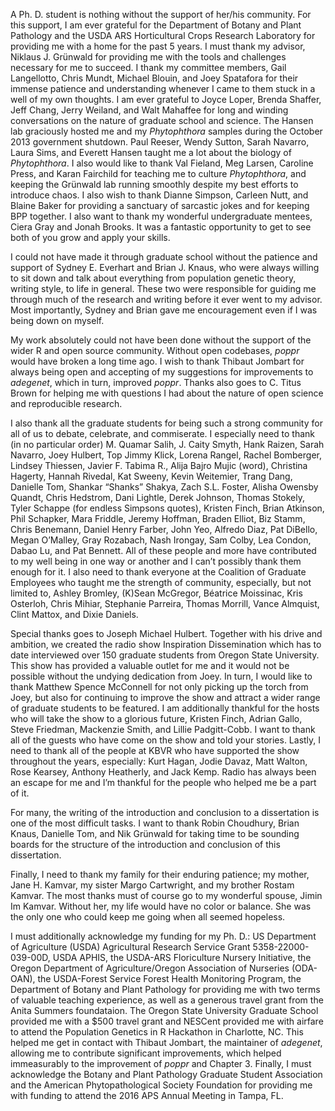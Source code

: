 
A Ph. D. student is nothing without the support of her/his community. For this
support, I am ever grateful for the Department of Botany and Plant Pathology and
the USDA ARS Horticultural Crops Research Laboratory for providing me with a
home for the past 5 years. I must thank my advisor, Niklaus J. Grünwald for
providing me with the tools and challenges necessary for me to succeed. I thank
my committee members, Gail Langellotto, Chris Mundt, Michael Blouin, and Joey
Spatafora for their immense patience and understanding whenever I came to them
stuck in a well of my own thoughts. I am ever grateful to Joyce Loper, Brenda
Shaffer, Jeff Chang, Jerry Weiland, and Walt Mahaffee for long and winding
conversations on the nature of graduate school and science. The Hansen lab
graciously hosted me and my *Phytophthora* samples during the October 2013
government shutdown. Paul Reeser, Wendy Sutton, Sarah Navarro, Laura Sims, and
Everett Hansen taught me a lot about the biology of *Phytophthora*. I also would
like to thank Val Fieland, Meg Larsen, Caroline Press, and Karan Fairchild for
teaching me to culture *Phytophthora*, and keeping the Grünwald lab running
smoothly despite my best efforts to introduce chaos. I also wish to thank Dianne
Simpson, Carleen Nutt, and Blaine Baker for providing a sanctuary of sarcastic
jokes and for keeping BPP together. I also want to thank my wonderful
undergraduate mentees, Ciera Gray and Jonah Brooks. It was a fantastic
opportunity to get to see both of you grow and apply your skills.


I could not have made it through graduate school without the patience and
support of Sydney E. Everhart and Brian J. Knaus, who were always willing to sit
down and talk about everything from population genetic theory, writing style, to
life in general. These two were responsible for guiding me through much of the
research and writing before it ever went to my advisor. Most importantly, Sydney
and Brian gave me encouragement even if I was being down on myself.

My work absolutely could not have been done without the support of the wider R
and open source community. Without open codebases, *poppr* would have broken a
long time ago. I wish to thank Thibaut Jombart for always being open and 
accepting of my suggestions for improvements to *adegenet*, which in turn, 
improved *poppr*. Thanks also goes to C. Titus Brown for helping me with 
questions I had about the nature of open science and reproducible research.


I also thank all the graduate students for being such a strong community
for all of us to debate, celebrate, and commiserate. I especially need to thank
(in no particular order) M. Quamar Salih, J. Caity Smyth, Hank Raizen, Sarah
Navarro, Joey Hulbert, Top Jimmy Klick, Lorena Rangel, Rachel Bomberger, Lindsey
Thiessen, Javier F. Tabima R., Alija Bajro Mujic (word), Christina Hagerty,
Hannah Rivedal, Kat Sweeny, Kevin Weitemier, Trang Dang, Danielle Tom, Shankar
"Shanks" Shakya, Zach S.L. Foster, Alisha Owensby Quandt, Chris Hedstrom, Dani
Lightle, Derek Johnson, Thomas Stokely, Tyler Schappe (for endless Simpsons
quotes), Kristen Finch, Brian Atkinson, Phil Schapker, Mara Friddle, Jeremy
Hoffman, Braden Elliot, Biz Stamm, Chris Benemann, Daniel Henry Farber, John
Yeo, Alfredo Diaz, Pat DiBello, Megan O'Malley, Gray Rozabach, Nash Irongay, Sam
Colby, Lea Condon, Dabao Lu, and Pat Bennett. All of these people and more have
contributed to my well being in one way or another and I can't possibly thank
them enough for it. I also need to thank everyone at the Coalition of Graduate
Employees who taught me the strength of community, especially, but not limited
to, Ashley Bromley, (K)Sean McGregor, Béatrice Moissinac, Kris Osterloh, Chris
Mihiar, Stephanie Parreira, Thomas Morrill, Vance Almquist, Clint Mattox, and
Dixie Daniels.


Special thanks goes to Joseph Michael Hulbert. Together with his drive and
ambition, we created the radio show Inspiration Dissemination which has to date
interviewed over 150 graduate students from Oregon State University. This show
has provided a valuable outlet for me and it would not be possible without the
undying dedication from Joey. In turn, I would like to thank Matthew Spence
McConnell for not only picking up the torch from Joey, but also for continuing
to improve the show and attract a wider range of graduate students to be
featured. I am additionally thankful for the hosts who will take the show to a
glorious future, Kristen Finch, Adrian Gallo, Steve Friedman, Mackenzie Smith,
and Lillie Padgitt-Cobb. I want to thank all of the guests who have come on the
show and told your stories. Lastly, I need to thank all of the people at KBVR
who have supported the show throughout the years, especially: Kurt Hagan, Jodie
Davaz, Matt Walton, Rose Kearsey, Anthony Heatherly, and Jack Kemp. Radio has
always been an escape for me and I'm thankful for the people who helped me be a
part of it. 


For many, the writing of the introduction and conclusion to a dissertation is
one of the most difficult tasks. I want to thank Robin Choudhury, Brian Knaus,
Danielle Tom, and Nik Grünwald for taking time to be sounding boards for the
structure of the introduction and conclusion of this dissertation.


Finally, I need to thank my family for their enduring patience; my mother, Jane
H. Kamvar, my sister Margo Cartwright, and my brother Rostam Kamvar. The most
thanks must of course go to my wonderful spouse, Jimin Im Kamvar. Without her, 
my life would have no color or balance. She was the only one who could keep me
going when all seemed hopeless. 



I must additionally acknowledge my funding for my Ph. D.: US Department of 
Agriculture (USDA) Agricultural Research Service Grant 5358-22000-039-00D, USDA
APHIS, the USDA-ARS Floriculture Nursery Initiative, the Oregon Department of
Agriculture/Oregon Association of Nurseries (ODA-OAN), the USDA-Forest
Service Forest Health Monitoring Program, the Department of Botany and Plant
Pathology for providing me with two terms of valuable teaching experience, as
well as a generous travel grant from the Anita Summers foundataion. The Oregon
State University Graduate School provided me with a $500 travel grant and
NESCent provided me with airfare to attend the Population Genetics in R
Hackathon in Charlotte, NC. This helped me get in contact with Thibaut Jombart,
the maintainer of *adegenet*, allowing me to contribute significant
improvements, which helped immeasurably to the improvement of *poppr* and
Chapter 3. Finally, I must acknowledge the Botany and Plant Pathology Graduate
Student Association and the American Phytopathological Society Foundation for
providing me with funding to attend the 2016 APS Annual Meeting in Tampa, FL.
